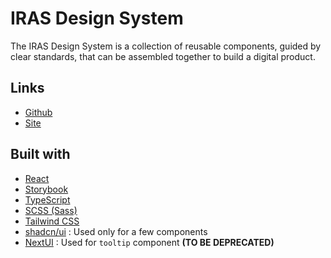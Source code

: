 
<Meta title="Design System/Introduction" />

# IRAS Design System

The IRAS Design System is a collection of reusable components, guided by clear standards, that can be assembled together to build a digital product.

## Links

- [Github](https://github.com/GuardianDocs/sework-front)
- [Site](https://dev.iras.kr/)

## Built with

- [React](https://reactjs.org/)
- [Storybook](https://storybook.js.org/)
- [TypeScript](https://www.typescriptlang.org/)
- [SCSS (Sass)](https://sass-lang.com/)
- [Tailwind CSS](https://tailwindcss.com/)
- [shadcn/ui](https://ui.shadcn.com/) : Used only for a few components
- [NextUI](https://nextui.org/) : Used for `tooltip` component **(TO BE DEPRECATED)**
